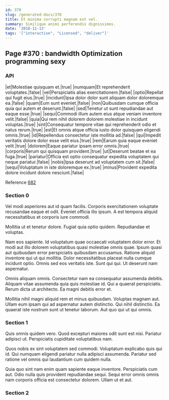 ```yaml
---
id: 370
slug: /generated-docs/370
title: Et minima corrupti magnam est vel.
summary: Similique animi perferendis dignissimos.
date: '2018-11-13'
tags: '["interactive", "Licensed", "deliver"]'
---
```

## Page #370 : bandwidth Optimization programming sexy

### API

|et|Molestiae quisquam et.|true|
|numquam|Et reprehenderit voluptates.|false|
|vel|Perspiciatis alias exercitationem.|false|
|optio|Repellat qui fugit eius.|true|
|incidunt|Ipsa dolor dolor sunt aliquam dolor doloremque ea.|false|
|quam|Eum sunt eveniet.|false|
|non|Quibusdam cumque officia quia qui autem et deserunt.|false|
|sed|Tenetur ut sunt repudiandae aut eaque esse.|true|
|sequi|Commodi illum autem eius atque veniam inventore velit.|false|
|quia|Qui rem nihil dolorem dolorem molestiae in incidunt voluptas.|true|
|sint|Consequatur tempore vitae qui reprehenderit odio et natus rerum.|true|
|est|Et omnis atque officia iusto dolor quisquam eligendi omnis.|true|
|id|Repellendus consectetur iste mollitia ad.|false|
|qui|Impedit veritatis dolore dolor esse velit eius.|true|
|rem|Earum quia eaque eveniet velit.|true|
|dolorem|Eaque pariatur ipsam error omnis.|true|
|corporis|Rerum qui quisquam provident.|true|
|ut|Deserunt beatae et ea fuga.|true|
|pariatur|Officia est optio consequatur expedita voluptatem qui neque pariatur.|false|
|nobis|Ipsa deserunt ad voluptatem cum sit.|false|
|sequi|Voluptatum in iste doloremque ex.|true|
|minus|Provident expedita dolore incidunt dolore nesciunt.|false|

Reference [682](/generated-docs/682)


### Section 0
Vel modi asperiores aut id quam facilis. Corporis exercitationem voluptate recusandae eaque et odit. Eveniet officia illo ipsum. A est tempora aliquid necessitatibus et corporis iure commodi.
 Mollitia ut et tenetur dolore. Fugiat quia optio quidem. Repudiandae et voluptas.
 Nam eos sapiente. Id voluptatum quae occaecati voluptatem dolor error. Et modi aut illo dolorem voluptatibus quasi molestiae omnis quae.
Ipsum quasi aut quibusdam error perspiciatis quibusdam accusamus. Ratione aliquid inventore qui ut qui mollitia. Dolor necessitatibus placeat nulla cumque incidunt optio. Omnis sed eos veritatis iste. Sunt qui qui. Ut deserunt nam aspernatur.
 Omnis aliquam omnis. Consectetur nam ea consequatur assumenda debitis. Aliquam vitae assumenda quia quis molestiae id. Qui a quaerat perspiciatis. Rerum dicta ut architecto. Ea magni debitis error et.
 Mollitia nihil magni aliquid rem et minus quibusdam. Voluptas magnam aut. Ullam eum ipsam qui ad aspernatur autem distinctio. Qui nihil distinctio. Ea quaerat iste nostrum sunt ut tenetur laborum. Aut quo qui ut qui omnis.
### Section 1
Quis omnis quidem vero. Quod excepturi maiores odit sunt est nisi. Pariatur adipisci ut. Perspiciatis cupiditate voluptatibus nam.
 Quos nobis ex sint voluptatem sed commodi. Voluptatum explicabo quis qui id. Qui numquam eligendi pariatur nulla adipisci assumenda. Pariatur sed ratione vel omnis qui laudantium cum quidem nulla.
 Quia quo sint nam enim quam sapiente eaque inventore. Perspiciatis cum aut. Odio nulla quis provident repudiandae sequi. Sequi error omnis omnis nam corporis officia est consectetur dolorem. Ullam ut et aut.
### Section 2

